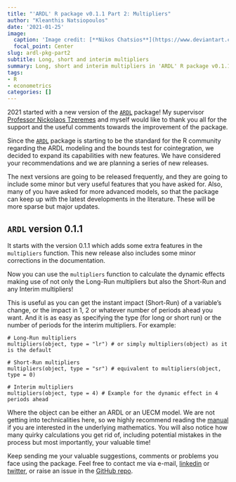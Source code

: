 ```yaml
---
title: "'ARDL' R package v0.1.1 Part 2: Multipliers"
author: "Kleanthis Natsiopoulos"
date: '2021-01-25'
image:
  caption: 'Image credit: [**Nikos Chatsios**](https://www.deviantart.com/favloskyknos)'
  focal_point: Center
slug: ardl-pkg-part2
subtitle: Long, short and interim multipliers
summary: Long, short and interim multipliers in 'ARDL' R package v0.1.1.
tags:
- R
- econometrics
categories: []
---
```


2021 started with a new version of the [`ARDL`](https://CRAN.R-project.org/package=ARDL) package! My supervisor [Professor Nickolaos Tzeremes](https://sites.google.com/site/tzeremesn/) and myself would like to thank you all for the support and the useful comments towards the improvement of the package.

Since the [`ARDL`](https://CRAN.R-project.org/package=ARDL) package is starting to be the standard for the R community regarding the ARDL modeling and the bounds test for cointegration, we decided to expand its capabilities with new features. We have considered your recommendations and we are planning a series of new releases.

The next versions are going to be released frequently, and they are going to include some minor but very useful features that you have asked for. Also, many of you have asked for more advanced models, so that the package can keep up with the latest developments in the literature. These will be more sparse but major updates.

## `ARDL` version 0.1.1

It starts with the version 0.1.1 which adds some extra features in the `multipliers` function. This new release also includes some minor corrections in the documentation.

Now you can use the `multipliers` function to calculate the dynamic effects making use of not only the Long-Run multipliers but also the Short-Run and any Interim multipliers!

This is useful as you can get the instant impact (Short-Run) of a variable's change, or the impact in 1, 2 or whatever number of periods ahead you want. And it is as easy as specifying the type (for long or short run) or the number of periods for the interim multipliers. For example:

```
# Long-Run multipliers
multipliers(object, type = "lr") # or simply multipliers(object) as it is the default

# Short-Run multipliers
multipliers(object, type = "sr") # equivalent to multipliers(object, type = 0)

# Interim multipliers
multipliers(object, type = 4) # Example for the dynamic effect in 4 periods ahead
```

Where the object can be either an ARDL or an UECM model. We are not getting into technicalities here, so we highly recommend reading the [manual](https://cran.r-project.org/web/packages/ARDL/ARDL.pdf) if you are interested in the underlying mathematics. You will also notice how many quirky calculations you get rid of, including potential mistakes in the process but most importantly, your valuable time!

Keep sending me your valuable suggestions, comments or problems you face using the package. Feel free to contact me via e-mail, [linkedin](www.linkedin.com/in/kleanthis-natsiopoulos) or [twitter](https://twitter.com/klnatsio), or raise an issue in the [GitHub repo](https://github.com/Natsiopoulos/ARDL).